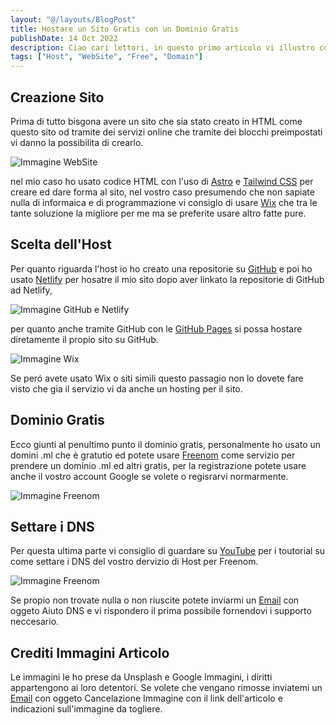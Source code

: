 ```yaml
---
layout: "@/layouts/BlogPost"
title: Hostare un Sito Gratis con un Dominio Gratis
publishDate: 14 Oct 2022
description: Ciao cari lettori, in questo primo articolo vi illustro come avare un host gratis con un dominio gratis.
tags: ["Host", "WebSite", "Free", "Domain"]
---
```



## Creazione Sito

Prima di tutto bisgona avere un sito che sia stato creato in HTML come questo sito od tramite dei servizi online che tramite dei blocchi preimpostati vi danno la possibilita di crearlo.

<Image
	src="https://images.unsplash.com/photo-1461749280684-dccba630e2f6?ixlib=rb-1.2.1&ixid=MnwxMjA3fDB8MHxwaG90by1wYWdlfHx8fGVufDB8fHx8&auto=format&fit=crop&w=1469&q=80"
	alt="Immagine WebSite"
	width={3543}
	height={2365}
/>

nel mio caso ho usato codice HTML con l'uso di [Astro](https://astro.build) e [Tailwind CSS](https://tailwindcss.com) per creare ed dare forma al sito,
nel vostro caso presumendo che non sapiate nulla di informaica e di programmazione vi consiglo di usare [Wix](https://it.wix.com) che tra le tante soluzione la migliore per me ma se preferite usare altro fatte pure.

## Scelta dell'Host

Per quanto riguarda l'host io ho creato una repositorie su [GitHub](https://github.com) e poi ho usato [Netlify](https://www.netlify.com) per hosatre il mio sito dopo aver linkato la repositorie di GitHub ad Netlify, 

<Image
	src="https://miro.medium.com/max/720/1*pz8693ht7T07x0yRt8In8w.png"
	alt="Immagine GitHub e Netlify"
	width={1289}
	height={732}
/>

per quanto anche tramite GitHub con le [GitHub Pages](https://docs.github.com/en/pages) si possa hostare diretamente il propio sito su GitHub.

<Image
	src="https://it.mobiletransaction.org/wp-content/uploads/sites/14/2020/04/wix-recensioni-e-opinioni-800x433.jpg"
	alt="Immagine Wix"
	width={1200}
	height={650}
/>

Se peró avete usato Wix o siti simili questo passagio non lo dovete fare visto che gia il servizio vi da anche un hosting per il sito.


## Dominio Gratis
Ecco giunti al penultimo punto il dominio gratis, personalmente ho usato un domini .ml che è gratutio ed potete usare [Freenom](https://www.freenom.com/it/index.html?lang=it) come servizio per prendere un dominio .ml ed altri gratis, per la registrazione potete usare anche il vostro account Google se volete o regisrarvi normarmente.

<Image
	src="https://delhitrainingcourses.com/blog/wp-content/uploads/2021/05/freenom-free-domain-min.png"
	alt="Immagine Freenom"
	width={602}
	height={334}
/>

## Settare i DNS
Per questa ultima parte vi consiglio di guardare su [YouTube](https://www.youtube.com/?hl=it) per i toutorial su come settare i DNS del vostro dervizio di Host per Freenom.

<Image
	src="https://raidboxes.io/wp-content/uploads/2021/12/dns-example-2.png"
	alt="Immagine Freenom"
	width={850}
	height={529}
/>

Se propio non trovate nulla o non riuscite potete inviarmi un [Email](mailto:mikibonfa@gmail.com) con oggeto Aiuto DNS e vi rispondero il prima possibile fornendovi i supporto neccesario.



## Crediti Immagini Articolo
Le immagini le ho prese da Unsplash e Google Immagini, i diritti appartengono ai loro detentori.
Se volete che vengano rimosse inviatemi un [Email](mailto:mikibonfa@gmail.com) con oggeto Cancelazione Immagine con il link dell'articolo e indicazioni sull'immagine da togliere.